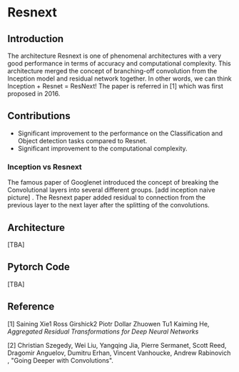 # Resnext

## Introduction

The architecture Resnext is one of phenomenal architectures with a very good performance in terms of accuracy and computational complexity. This architecture merged the concept of branching-off convolution from the Inception model and residual network together. In other words, we can think Inception + Resnet = ResNext!
The paper is referred in [1] which was first proposed in 2016.

## Contributions

- Significant improvement to the performance on the Classification and Object detection tasks compared to Resnet.
- Significant improvement to the computational complexity.

### Inception vs Resnext

The famous paper of Googlenet introduced the concept of breaking the Convolutional layers into several different groups.
[add inception naive picture] . The Resnext paper added residual to connection from the previous layer to the next layer after the splitting of the convolutions.

## Architecture

[TBA]

## Pytorch Code

[TBA]

## Reference

[1] Saining Xie1 Ross Girshick2 Piotr Dollar Zhuowen Tu1 Kaiming He, *Aggregated Residual Transformations for Deep Neural Networks*

[2] Christian Szegedy, Wei Liu, Yangqing Jia, Pierre Sermanet, Scott Reed, Dragomir Anguelov, Dumitru Erhan, Vincent Vanhoucke, Andrew Rabinovich , "Going Deeper with Convolutions". 